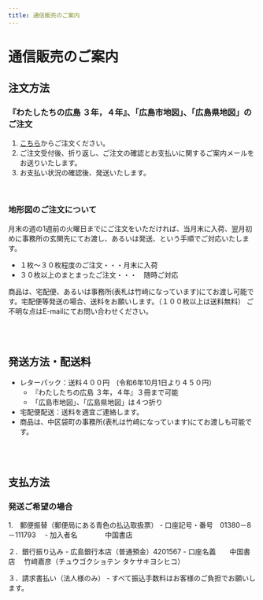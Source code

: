 ```yaml
---
title: 通信販売のご案内
---
```



<Breadcrumbs />

# 通信販売のご案内
## 注文方法

### 『わたしたちの広島 ３年，４年』、「広島市地図」、「広島県地図」のご注文

1. [こちら](https://forms.gle/6u5BAaspssEDjGtf8)からご注文ください。
2. ご注文受付後、折り返し、ご注文の確認とお支払いに関するご案内メールをお送りいたします。
3. お支払い状況の確認後、発送いたします。

<br />

### 地形図のご注文について
月末の週の1週前の火曜日までにご注文をいただければ、当月末に入荷、翌月初めに事務所の玄関先にてお渡し、あるいは発送、という手順でご対応いたします。

- １枚～３０枚程度のご注文・・・月末に入荷
- ３０枚以上のまとまったご注文・・・　随時ご対応

商品は、宅配便、あるいは事務所(表札は竹﨑になっています)にてお渡し可能です。宅配便等発送の場合、送料をお願いします。（１００枚以上は送料無料）
ご不明な点はE-mailにてお問い合わせください。

<br />
<br />

## 発送方法・配送料
- レターパック：送料４００円　(令和6年10月1日より４５０円）
    - 『わたしたちの広島 ３年，４年』３冊まで可能　　
    - 「広島市地図」、「広島県地図」は４つ折り
　
- 宅配便配送：送料を適宜ご連絡します。
　　
- 商品は、中区袋町の事務所(表札は竹﨑になっています)にてお渡しも可能です。

<br />
<br />

## 支払方法
### 発送ご希望の場合
1.　郵便振替（郵便局にある青色の払込取扱票）
    - 口座記号・番号　01380－8－111793　
    - 加入者名　　　　中国書店

２．銀行振り込み
    - 広島銀行本店（普通預金）4201567
    - 口座名義　　中国書店　 竹﨑嘉彦（チュウゴクショテン タケサキヨシヒコ）

３．請求書払い（法人様のみ）
    - すべて振込手数料はお客様のご負担でお願いします。